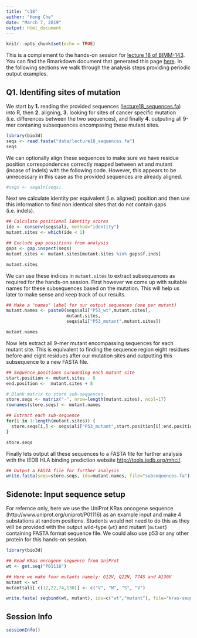 ```yaml
---
title: "c18"
author: "Hong Che"
date: "March 7, 2019"
output: html_document
---
```


```r
knitr::opts_chunk$set(echo = TRUE)
```

This is a complement to the hands-on session for [lecture 18 of BIMM-143 ](https://bioboot.github.io/bggn143_W17/lectures/#18). You can find the Rmarkdown document that generated this page [here](https://bioboot.github.io/bggn213_f17/class-material/lecture16_Q1_example.Rmd). In the following sections we walk through the analysis steps providing periodic output examples.

## Q1. Identifing sites of mutation 
We start by **1.** reading the provided sequences ([lecture18_sequences.fa](https://bioboot.github.io/bimm143_W18/class-material/lecture18_sequences.fa)) into R, then **2.** aligning, **3.** looking for sites of cancer specific mutation (i.e. differences between the two sequences), and finally **4.** outputing all 9-mer contaning subsequences encompasing these mutant sites.   



```r
library(bio3d)
seqs <- read.fasta("data/lecture18_sequences.fa")
seqs
```

We can optionally align these sequences to make sure we have residue position correspondences correctly mapped between wt and mutant (incase of indels) with the following code. However, this appears to be unnecessary in this case as the provided sequences are already aligned. 

```r
#seqs <- seqaln(seqs)
```

Next we calculate identity per equivalent (i.e. aligned) position and then use this information to find non identical sites that do not contain gaps (i.e. indels).

```r
## Calculate positional identity scores
ide <- conserv(seqs$ali, method="identity")
mutant.sites <- which(ide < 1) 

## Exclude gap possitions from analysis
gaps <- gap.inspect(seqs)
mutant.sites <- mutant.sites[mutant.sites %in% gaps$f.inds]

mutant.sites
```

We can use these indices in `mutant.sites` to extract subsequences as required for the hands-on session. First however we come up with suitable names for these subsequences based on the mutation. This will help us later to make sense and keep track of our results.

```r
## Make a "names" label for our output sequences (one per mutant)
mutant.names <- paste0(seqs$ali["P53_wt",mutant.sites],
                       mutant.sites,
                       seqs$ali["P53_mutant",mutant.sites])

mutant.names
```

Now lets extract all 9-mer mutant encompassing sequences for each mutant site. This is equivalent to finding the sequence region eight residues before and eight residues after our mutation sites and outputting this subsequence to a new FASTA file.

```r
## Sequence positions surounding each mutant site
start.position <- mutant.sites - 8
end.position <-  mutant.sites + 8

# Blank matrix to store sub-sequences
store.seqs <- matrix("-", nrow=length(mutant.sites), ncol=17)
rownames(store.seqs) <- mutant.names

## Extract each sub-sequence
for(i in 1:length(mutant.sites)) {
  store.seqs[i,] <- seqs$ali["P53_mutant",start.position[i]:end.position[i]]
}

store.seqs
```

Finally lets output all these sequences to a FASTA file for further analysis with the IEDB HLA binding prediction website [http://tools.iedb.org/mhci/](http://tools.iedb.org/mhci/).  

```r
## Output a FASTA file for further analysis
write.fasta(seqs=store.seqs, ids=mutant.names, file="subsequences.fa")

```


## Sidenote: Input sequence setup

For refernce only, here we use the UniProt KRas oncogene sequence (http://www.uniprot.org/uniprot/P01116) as an example input and make 4 substations at random positions. Students would not need to do this as they will be provided with the output wild-type (`wt`) and mutant (`mutant`) containing FASTA format sequence file. We could also use p53 or any other protein for this hands-on session.

```r
library(bio3d)

## Read KRas oncogene sequence from UniProt
wt <- get.seq("P01116")

## Here we make four mutants namely: G12V, Q22N, T74S and A130V
mutant <- wt
mutant$ali[ c(12,22,74,130)] <- c("V", "N", "S", "V")

write.fasta( seqbind(wt, mutant), ids=c("wt","mutant"), file="kras-sequences.fa")
```

## Session Info
```r
sessionInfo()
```
